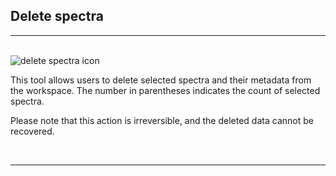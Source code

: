
## Delete spectra
<hr />
<br />
<Image src={`${imagePath}delete_spectra_icon.svg`} alt="delete spectra icon" width={65} height={65} />

This tool allows users to delete selected spectra and their metadata from the workspace. The number in parentheses indicates the count of selected spectra. 

Please note that this action is irreversible, and the deleted data cannot be recovered.

<br />
<hr />
<br />
<ImageLink href="/file_management/import-spectra" image={{alt: "import spectra icon", src: `${imagePath}import_spectra_icon.svg`}} text="Import spectra" />
<br />
<ImageLink href="/file_management/export-spectra" image={{alt: "export spectra icon", src: `${imagePath}export_spectra_icon.svg`}} text="Export spectra" />


